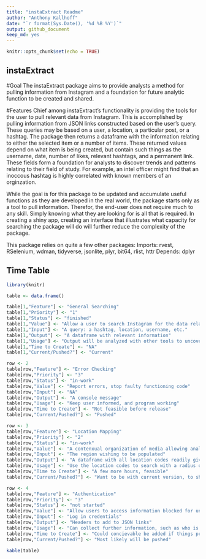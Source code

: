 ```yaml
---
title: "instaExtract Readme"
author: "Anthony Kallhoff"
date: "`r format(Sys.Date(), '%d %B %Y')`"
output: github_document
keep_md: yes
---
```


```r
knitr::opts_chunk$set(echo = TRUE)
```

## instaExtract

#Goal
The instaExtract package aims to provide analysts a method for pulling information from Instagram and a foundation for future analytic function to be created and shared.

#Features
Chief among instaExtract's functionality is providing the tools for the user to pull relevant data from Instagram. This is accomplished by pulling information from JSON links constructed based on the user's query. These queries may be based on a user, a location, a particular post, or a hashtag. The package then returns a dataframe with the information relating to either the selected item or a number of items. These returned values depend on what item is being created, but contain such things as the username, date, number of likes, relevant hashtags, and a permanent link.  These fields form a foundation for analysts to discover trends and patterns relating to their field of study. For example, an intel officer might find that an inoccous hashtag is highly correlated with known members of an orginzation. 

While the goal is for this package to be updated and accumulate useful functions as they are developed in the real world, the package starts only as a tool to pull information. Therefor, the end-user does not require much to any skill.  Simply knowing what they are looking for is all that is required.  In creating a shiny app, creating an interface that illustrates what capacity for searching the package will do will further reduce the complexity of the package. 

This package relies on quite a few other packages:
Imports:
  rvest,
  RSelenium,
  wdman,
  tidyverse,
  jsonlite,
  plyr,
  bit64,
  rlist,
  httr
Depends:
  dplyr


## Time Table

```r
library(knitr)

table <- data.frame()

table[1,"Feature"] <- "General Searching"
table[1,"Priority"] <- "1"
table[1,"Status"] <- "finished"
table[1,"Value"] <- "Allow a user to search Instagram for the data relating to a search"
table[1,"Input"] <- "A query: a hashtag, location, username, etc."
table[1,"Output"] <- "A dataframe with relevant information"
table[1,"Usage"] <- "Output will be analyzed with other tools to uncover trends"
table[1,"Time to Create"] <- "NA"
table[1,"Current/Pushed?"] <- "Current"

row <- 2
table[row,"Feature"] <- "Error Checking"
table[row,"Priority"] <- "3"
table[row,"Status"] <- "in-work"
table[row,"Value"] <- "Report errors, stop faulty functioning code"
table[row,"Input"] <- "NA"
table[row,"Output"] <- "A console message"
table[row,"Usage"] <- "Keep user informed, and program working"
table[row,"Time to Create"] <- "Not feasible before release"
table[row,"Current/Pushed?"] <- "Pushed"

row <- 3
table[row,"Feature"] <- "Location Mapping"
table[row,"Priority"] <- "2"
table[row,"Status"] <- "in-work"
table[row,"Value"] <- "A contenxual organization of media allowing analysts insight into their origins"
table[row,"Input"] <- "The region wishing to be populated"
table[row,"Output"] <- "A dataframe with all location codes readily given by Instagram"
table[row,"Usage"] <- "Use the location codes to search with a radius of a given lat long to find new posts"
table[row,"Time to Create"] <- "A few more hours, feasible"
table[row,"Current/Pushed?"] <- "Want to be with current version, to show potential of package"

row <- 4
table[row,"Feature"] <- "Authentication"
table[row,"Priority"] <- "3"
table[row,"Status"] <- "not started"
table[row,"Value"] <- "Allow users to access information blocked for unauthorized users"
table[row,"Input"] <- "Log in credentials"
table[row,"Output"] <- "Headers to add to JSON links"
table[row,"Usage"] <- "Can collect further information, such as who is following a certain user"
table[row,"Time to Create"] <- "Could concievable be added if things progress smoothly"
table[row,"Current/Pushed?"] <- "Most likely will be pushed"

kable(table)


```




